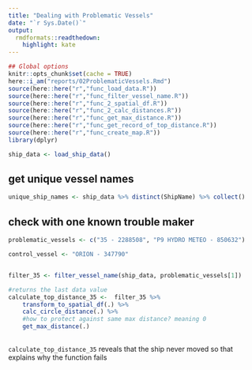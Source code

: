 ```yaml
---
title: "Dealing with Problematic Vessels"
date: "`r Sys.Date()`"
output:
  rmdformats::readthedown:
    highlight: kate
---
```


```r
## Global options
knitr::opts_chunk$set(cache = TRUE)
here::i_am("reports/02ProblematicVessels.Rmd")
source(here::here("r","func_load_data.R"))
source(here::here("r","func_filter_vessel_name.R"))
source(here::here("r","func_2_spatial_df.R"))
source(here::here("r","func_2_calc_distances.R"))
source(here::here("r","func_get_max_distance.R"))
source(here::here("r","func_get_record_of_top_distance.R"))
source(here::here("r","func_create_map.R"))
library(dplyr)
```

```r
ship_data <- load_ship_data()
```

## get unique vessel names

```r
unique_ship_names <- ship_data %>% distinct(ShipName) %>% collect()
```

## check with one known trouble maker

```r
problematic_vessels <- c("35 - 2288508", "P9 HYDRO METEO - 850632")

control_vessel <- "ORION - 347790"


filter_35 <- filter_vessel_name(ship_data, problematic_vessels[1])

#returns the last data value
calculate_top_distance_35 <-  filter_35 %>%
    transform_to_spatial_df(.) %>%
    calc_circle_distance(.) %>%
    #how to protect against same max distance? meaning 0
    get_max_distance(.)
  
```

`calculate_top_distance_35` reveals that the ship never moved so that explains why the function fails
